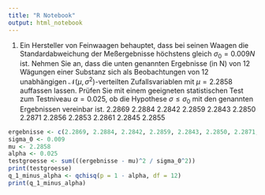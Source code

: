 ```yaml
---
title: "R Notebook"
output: html_notebook
---
```


1. Ein Hersteller von Feinwaagen behauptet, dass bei seinen Waagen die Standardabweichung der Meßergebnisse höchstens gleich $\sigma_0 = 0.009N$ ist. Nehmen Sie an, dass die unten genannten Ergebnisse (in N) von 12 Wägungen einer Substanz sich als Beobachtungen von 12 unabhängigen $\mathscr{N}(\mu, \sigma^2)$-verteilten Zufallsvariablen mit $\mu = 2.2858$ auffassen lassen. Prüfen Sie mit einem geeigneten statistischen Test zum Testniveau $\alpha = 0.025$, ob die Hypothese $\sigma\leq\sigma_0$ mit den genannten Ergebnissen vereinbar ist.
2.2869 2.2884 2.2842 2.2859 2.2843 2.2850 2.2871 2.2856 2.2853 2.2861 2.2845 2.2855
```r
ergebnisse <- c(2.2869, 2.2884, 2.2842, 2.2859, 2.2843, 2.2850, 2.2871, 2.2856, 2.2853, 2.2861, 2.2845, 2.2855)
sigma_0 <- 0.009
mu <- 2.2858
alpha <- 0.025
testgroesse <- sum(((ergebnisse - mu)^2 / sigma_0^2))
print(testgroesse)
q_1_minus_alpha <- qchisq(p = 1 - alpha, df = 12)
print(q_1_minus_alpha)
```
